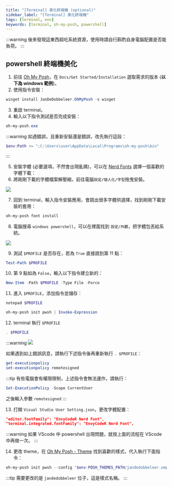 ```yaml
---
title: "[Terminal] 美化終端機 (optional)"
sidebar_label: "[Terminal] 美化終端機"
tags: [terminal, env]
keywords: [terminal, oh-my-posh, powershell]
---
```

:::warning
後來發現這東西超吃系統資源，使用時請自行斟酌自身電腦配置是否能負荷。
:::

## powershell 終端機美化
1. 前往 [Oh My Posh](https://ohmyposh.dev/)，在 `Docs/Get Started/Installation` 選取需求的版本 (**以下為 windows 範例**)。
2. 使用指令安裝：
```powershell
winget install JanDeDobbeleer.OhMyPosh -s winget
```

3. 重啟 terminal。
4. 輸入以下指令測試是否完成安裝：
```powershell
oh-my-posh.exe
```

:::warning
如遇錯誤，且重新安裝還是錯誤，改先執行這段：
```powershell
$env:Path += ";C:\Users\user\AppData\Local\Programs\oh-my-posh\bin"
```
:::

5. 安裝字體 (必要選項，不然會出現亂碼)，可以在 [Nerd Fonts](https://www.nerdfonts.com/) 選擇一個喜歡的字體下載：
6. 將剛剛下載的字體檔案解壓縮，前往電腦`設定/個人化/字型`拖曳安裝。

![](./img/03-01_windows_setting.png)

7. 回到 terminal，輸入指令安裝應用，會跳出很多字體供選擇，找到剛剛下載安裝的套用：
```powershell
oh-my-posh font install
```

8. 電腦搜尋 `windows powershell`，可以在裡面找到 `設定/外觀`，把字體包丟給系統。

![](./img/03-02_powershell_font.png)

9. 測試 `$PROFILE` 是否存在，若為 `True` 直接跳到第 11 點：
```powershell
Test-Path $PROFILE
```

10. 第 9 點如為 `False`，輸入以下指令建立新的：
```powershell
New-Item -Path $PROFILE -Type File -Force
```

11. 進入 `$PROFILE`，添加指令並儲存：
```powershell title='Go into $PROFILE'
notepad $PROFILE
```
```powershell title='$PROFILE 添加這行'
oh-my-posh init pwsh | Invoke-Expression
```

12. terminal 執行 `$PROFILE`
```powershell
. $PROFILE
```
:::warning
![](./img/03-03_powershell_error.png)

如果遇到如上錯誤訊息，請執行下述指令後再重新執行 `. $PROFILE`：
```powershell
get-executionpolicy
set-executionpolicy remotesigned
```
:::tip
有些電腦會有權限限制，上述指令會無法運作，請執行：
```powershell
Set-ExecutionPolicy -Scope CurrentUser
```
之後輸入參數 `remotesigned`
:::

13. 打開 `Visual Studio User Setting.json`，更改字體配置：
```json
"editor.fontFamily": "EnvyCodeR Nerd Font",
"terminal.integrated.fontFamily": "EnvyCodeR Nerd Font",
```
:::warning
如果 VScode 中 powershell 出現問題，就按上面的流程在 VScode 中再做一次。
:::

14. 更改 theme，在 [Oh My Posh - Theme](https://ohmyposh.dev/docs/themes#jandedobbeleer) 找到喜歡的樣式，代入執行下面指令：
```powershell
oh-my-posh init pwsh --config "$env:POSH_THEMES_PATH/jandedobbeleer.omp.json" | Invoke-Expression
```
:::tip
需要更改的是 `jandedobbeleer` 位子，這是樣式名稱。
:::